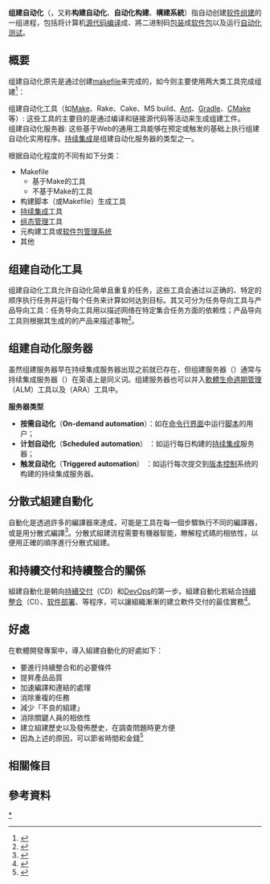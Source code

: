 {{noteTA
|T=zh-hans:构建自动化; zh-cn:构建自动化; zh-sg:组建自动化; zh-tw:組建自動化; zh-hk:組建自動化;
|1=zh:程序; zh-hans:程序; zh-hant:程式;
|2=zh-hans:网络; zh-cn:网络; zh-tw:網路; zh-hk:網路;
|3=zh-hans:软件; zh-cn:软件; zh-tw:軟體; zh-hk:軟件;
|4=zh-hans:计算机; zh-cn:计算机; zh-tw:電腦; zh-hk:電腦;
|5=zh-hans:链接; zh-cn:链接; zh-tw:連結; zh-hk:連結;
|6=zh-hans:服务器; zh-cn:服务器; zh-sg:伺服器; zh-tw:伺服器; zh-hk:伺服器;
|7=zh-hans:持续集成; zh-cn:持续集成; zh-tw:持續整合; zh-hk:持續整合;
|8=zh-hans:配置管理; zh-cn:配置管理; zh-tw:組態管理; zh-hk:組態管理;
|9=zh-hans:软件包管理系统; zh-cn:软件包管理系统; zh-tw:軟件套件管理系統; zh-hk:軟件套件管理系統;
|10=zh-hans:包;zh-hant:套件;
|11=zh-hans:脚本; zh-cn:脚本; zh-tw:手稿; zh-hk:手稿;
|12=zh-hans:命令行界面; zh-hant:命令列介面;
|13=zh-hans:源代码; zh-cn:源代码; zh-sg:原始码; zh-tw:原始碼; zh-hk:原始碼;
|G1=IT
}}
{{软件开发过程}}
'''组建自动化'''（{{lang-en|Build automation}}，又称'''构建自动化'''、'''自动化构建'''、'''構建系統'''）指自动创建[[软件组建|软件组建]]的一组进程，包括将计算机[[源代码|源代码]][[编译器|编译]]成{{link-en|二进制码|binary code}}、將二进制码[[软件包管理系统|包装]]成[[软件包|软件包]]以及运行[[测试自动化|自动化测试]]。

==概要==
组建自动化原先是通过创建[[make|makefile]]来完成的，如今则主要使用两大类工具完成组建<ref>{{cite book |last=Ceruzzi |first=Paul E. |date=2003 |title=A history of Modern computing  |url=https://archive.org/details/historyofmodernc00ceru_0 |publisher= The MIT Press |isbn=978-0262532037}}</ref>：

;组建自动化工具（如[[Make|Make]]、Rake、Cake、MS build、[[Apache_Ant|Ant]]、[[Gradle|Gradle]]、[[CMake|CMake]]等）:  这些工具的主要目的是通过编译和链接源代码等活动来生成组建工件。
;组建自动化服务器: 这些基于Web的通用工具能够在预定或触发的基础上执行组建自动化实用程序。[[持续集成|持续集成]]是组建自动化服务器的类型之一。

根据自动化程度的不同有如下分类：
*Makefile
** 基于Make的工具
** 不基于Make的工具
* 构建脚本（或Makefile）生成工具
* [[持续集成|持续集成]]工具
* [[组态管理|组态管理]]工具
* 元构建工具或[[软件包管理系统|软件包管理系统]]
* 其他
<!--每个分类下的相关软件可以在{{link-en|组建自动化软件列表|List of build automation software}}（英文）中找到。-->

==组建自动化工具==
组建自动化工具允许自动化简单且重复的任务，这些工具会通过以正确的、特定的顺序执行任务并运行每个任务来计算如何达到目标。其又可分为任务导向工具与产品导向工具：任务导向工具用以描述网络在特定集合任务方面的依赖性；产品导向工具则根据其生成的的产品来描述事物<ref>{{cite book |last=Clark |first=Mike |date=2004 |title=Pragmatic Project Automation: How to Build, Deploy, and Monitor Java Apps  |publisher= The Pragmatic Programmers. |isbn=978-0974514031}}</ref>。

==组建自动化服务器==
虽然组建服务器早在持续集成服务器出现之前就已存在，但组建服务器（{{lang-en|build servers}}）通常与持续集成服务器（{{lang-en|continuous integration servers}}）在英语上是同义词。组建服务器也可以并入[[軟體生命週期管理|軟體生命週期管理]]（ALM）工具以及{{link-en|应用发布自动化|Application release automation}}（ARA）工具中。

'''服务器类型'''
* '''按需自动化'''（'''On-demand automation'''）：如在[[命令行界面|命令行界面]]中运行[[脚本语言|脚本]]的用户；
* '''计划自动化'''（'''Scheduled automation'''） ：如运行每日构建的[[持续集成|持续集成]]服务器；
* '''触发自动化'''（'''Triggered automation'''） ：如运行每次提交到[[版本控制|版本控制]]系统的构建的持续集成服务器。
==分散式組建自動化==
自動化是透過許多的編譯器來達成，可能是工具在每一個步驟執行不同的編譯器，或是用分散式編譯<ref>{{cite journal |last= Enos |first= Joe |date= 2013 |title= Automated Builds: The Key to Consistency |url= http://www.infoq.com/articles/Automated-Builds |journal= InfoQ |publisher= C4Media Inc. |access-date= September 16, 2015 |archive-date= 2021-10-22 |archive-url= https://web.archive.org/web/20211022094115/https://www.infoq.com/articles/Automated-Builds/ |dead-url= no }}</ref>。分散式組建流程需要有機器智能，瞭解程式碼的相依性，以便用正確的順序進行分散式組建。
==和持續交付和持續整合的關係==
組建自動化是朝向[[持續交付|持續交付]]（CD）和[[DevOps|DevOps]]的第一步。組建自動化若結合[[持續整合|持續整合]]（CI）、[[软件部署|软件部署]]、{{le|應用程式發佈自動化|application-release automation}}等程序，可以讓組織漸漸的建立軟件交付的最佳實務<ref>{{cite book |last1=Bashan |first1=Shmuel |last2=Bellagio |first2= David E. |date=2011 |title=Work Item Management with IBM Rational ClearQuest and Jazz: A customization Guide  |publisher= IBM Press |isbn=978-0137001798}}</ref>{{how|date=January 2018}}。

==好處==
在軟體開發專案中，導入組建自動化的好處如下：
* 要進行持續整合和{{le|持續測試|continuous testing}}的必要條件
* 提昇產品品質
* 加速編譯和連結的處理
* 消除重複的任務
* 減少「不良的組建」
* 消除關鍵人員的相依性
* 建立組建歷史以及發佈歷史，在調查問題時更方便
* 因為上述的原因，可以節省時間和金錢<ref>{{cite web|url=http://www.denverjug.org/meetings/files/200410_automation.pdf |title=Archived copy |access-date=2008-09-19 |url-status=dead |archive-url=https://web.archive.org/web/20081123044304/http://www.denverjug.org/meetings/files/200410_automation.pdf |archive-date=2008-11-23 }}</ref>

==相關條目==
{{div col|colwidth=30em|content=
* {{le|應用程式發佈自動化|application-release automation}}（ARA）
* {{le|持續組態自動化|Continuous configuration automation}}（CCA）
* [[持續整合|持續整合]]（CI）
* [[持續交付|持續交付]]（CD）
* {{le|持續測試|continuous testing}}
* [[DevOps|DevOps]]
* {{le|Product family engineering}}
* {{le|發佈工程|Release engineering}}
* [[软件配置管理|软件配置管理]] (SCM)
* [[单元测试|单元测试]]
}}

== 參考資料 ==
{{reflist}}

{{DEFAULTSORT:Build Automation}}
[[Category:自动化构建|*]]